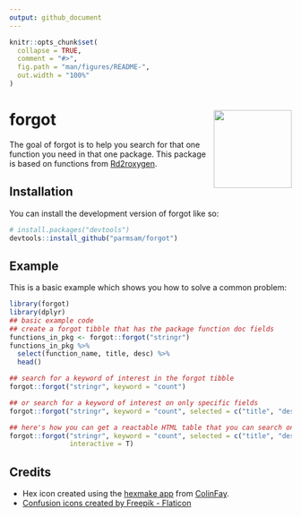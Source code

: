 ```yaml
---
output: github_document
---
```


<!-- README.md is generated from README.Rmd. Please edit that file -->

```r
knitr::opts_chunk$set(
  collapse = TRUE,
  comment = "#>",
  fig.path = "man/figures/README-",
  out.width = "100%"
)
```

# forgot <img src="man/figures/logo.png" align="right" height="139" />

<!-- badges: start -->
<!-- badges: end -->

The goal of forgot is to help you search for that one function you need in that one package. This package is based on functions from [Rd2roxygen](https://github.com/yihui/Rd2roxygen).

## Installation

You can install the development version of forgot like so:

``` r
# install.packages("devtools")
devtools::install_github("parmsam/forgot")
```

## Example

This is a basic example which shows you how to solve a common problem:

```r
library(forgot)
library(dplyr)
## basic example code
## create a forgot tibble that has the package function doc fields
functions_in_pkg <- forgot::forgot("stringr")
functions_in_pkg %>% 
  select(function_name, title, desc) %>%
  head()
```

```r
## search for a keyword of interest in the forgot tibble
forgot::forgot("stringr", keyword = "count")
```

```r
## or search for a keyword of interest on only specific fields
forgot::forgot("stringr", keyword = "count", selected = c("title", "desc"))
```

```r
## here's how you can get a reactable HTML table that you can search on
forgot::forgot("stringr", keyword = "count", selected = c("title", "desc"),
               interactive = T)
```

## Credits

- Hex icon created using the [hexmake
  app](https://connect.thinkr.fr/hexmake/) from
  [ColinFay](https://github.com/ColinFay/hexmake).
- <a href="https://www.flaticon.com/free-icons/confusion" title="confusion icons">Confusion icons created by Freepik - Flaticon</a>
